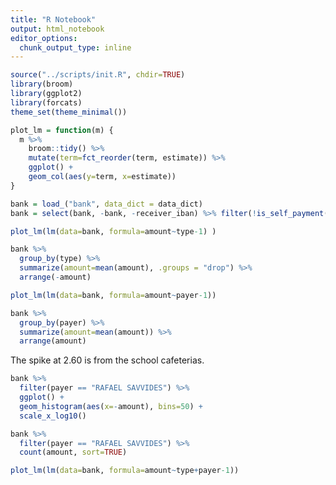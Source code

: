 ```yaml
---
title: "R Notebook"
output: html_notebook
editor_options: 
  chunk_output_type: inline
---
```


```r
source("../scripts/init.R", chdir=TRUE)
library(broom)
library(ggplot2)
library(forcats)
theme_set(theme_minimal())

plot_lm = function(m) {
  m %>% 
    broom::tidy() %>% 
    mutate(term=fct_reorder(term, estimate)) %>% 
    ggplot() + 
    geom_col(aes(y=term, x=estimate))
}

bank = load_("bank", data_dict = data_dict)
bank = select(bank, -bank, -receiver_iban) %>% filter(!is_self_payment(receiver, payer, name="rafael savvides"))
```

```r
plot_lm(lm(data=bank, formula=amount~type-1) )

bank %>% 
  group_by(type) %>% 
  summarize(amount=mean(amount), .groups = "drop") %>% 
  arrange(-amount)
```

```r
plot_lm(lm(data=bank, formula=amount~payer-1))

bank %>% 
  group_by(payer) %>% 
  summarize(amount=mean(amount)) %>% 
  arrange(amount)
```

The spike at 2.60 is from the school cafeterias.

```r
bank %>% 
  filter(payer == "RAFAEL SAVVIDES") %>% 
  ggplot() +
  geom_histogram(aes(x=-amount), bins=50) + 
  scale_x_log10()

bank %>% 
  filter(payer == "RAFAEL SAVVIDES") %>% 
  count(amount, sort=TRUE)
```

```r

plot_lm(lm(data=bank, formula=amount~type+payer-1))
```

